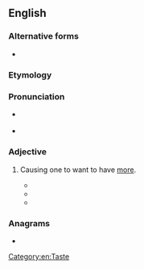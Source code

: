 ==English==

===Alternative forms===
* {{alter|en|morish}}

===Etymology===
{{suffix|en|more|ish}}

===Pronunciation===
* {{a|UK}} {{IPA|en|/ˈmɔːɹ.ɪʃ/}}
* {{homophones|en|Moorish}} {{qualifier|in accents with the [[w:cure-force merger|cure-force merger]]}}

===Adjective===
{{en-adj}}

# {{lb|en|UK|informal|of food, drink, or other consumable}} Causing one to want to have [[more]].
#: {{syn|en|Thesaurus:delicious}}
#* {{quote-book
|en
|year=1788
|author=Francis Grose
|authorlink=Francis Grose
|title=A Classical Dictionary of the Vulgar Tongue
|edition=Second
|url=
|page=322
|pageurl=https://archive.org/details/b2876190x/page/n322
|passage={{smallcaps|More-ish.}} This wine has but one fault, and that is, it is '''more-ish''': i.e. more of it is wanted, or there is too little of it.}}
#* {{quote-web
|en
|author=Jesse Armstrong, Sam Bain, David Mitchell, Robert Webb
|title=Peep Show - Jeremy Makes It
|site=IMDB, YouTube
|url=https://www.imdb.com/title/tt0672482/characters/nm0455057
|url2=https://www.youtube.com/watch?v=tbQIAp2QAUg
|year=2004
|passage=Tell you what, that crack is really '''moreish'''.
}}
#* {{quote-journal
|en
|date=December 15, 2011
|author=Felicity Cloake
|title=How to cook the perfect nut roast
|work=Guardian
|url=http://www.guardian.co.uk/lifeandstyle/wordofmouth/2011/dec/15/how-cook-perfect-nut-roast
|page=
|passage=Although surprisingly moist, thanks to the stock (indeed, the contrast between the crisp exterior and the squidgy middle is horribly '''moreish'''), the combination of parsley, garlic and breadcrumbs reminds me of a very fancy loaf of garlic bread – and all but overpowers the sweet flavour of the cashews.}}

===Anagrams===
* {{anagrams|en|a=ehimors|Moshier|heirmos|heroism}}

[[Category:en:Taste]]